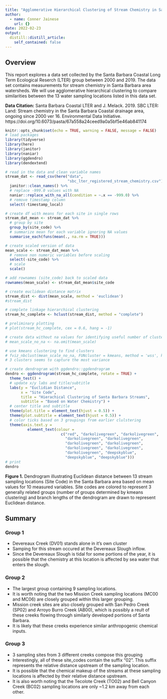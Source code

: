 ```yaml
---
title: "Agglomerative Hierarchical Clustering of Stream Chemistry in Santa Barbara "
author:
  - name: Conner Jainese 
    url: {}
date: 2022-02-23
output:
  distill::distill_article:
    self_contained: false
---
```


## Overview

This report explores a data set collected by the Santa Barbara Coastal Long Term Ecological Reserch (LTER) group between 2000 and 2019. The data set contains measurements for stream chemistry in Santa Barbara area watersheds. We will use agglomerative hierarchical clustering to compare similarities between the 13 water sampling locations listed in this data set.     

**Data Citation:** Santa Barbara Coastal LTER and J. Melack. 2019. SBC LTER: Land: Stream chemistry in the Santa Barbara Coastal drainage area, ongoing since 2000 ver 16. Environmental Data Initiative. https://doi.org/10.6073/pasta/67a558a24ceed9a0a5bf5e46ab841174


```r
knitr::opts_chunk$set(echo = TRUE, warning = FALSE, message = FALSE)
# load packages 
library(tidyverse)
library(here)
library(janitor)
library(naniar)
library(ggdendro)
library(dendextend)
```


```r
# read in the data and clean variable names 
stream_dat <- read_csv(here("data", 
                            "sbc_lter_registered_stream_chemistry.csv")) %>% 
  janitor::clean_names() %>% 
  # replace -999.0 values with NA
  naniar::replace_with_na_all(condition = ~.x == -999.0) %>% 
  # remove timestamp column
  select(-timestamp_local)
```


```r
# create df with means for each site in single rows
stream_dat_mean <- stream_dat %>% 
  # group by site 
  group_by(site_code) %>% 
  # summarize mean for each variable ignoring NA values 
  summarise_each(funs(mean(., na.rm = TRUE)))

# create scaled version of data 
mean_scale <- stream_dat_mean %>%
  # remove non numeric variables before scaling
  select(-site_code) %>% 
  # scale 
  scale()

# add rownames (site_code) back to scaled data 
rownames(mean_scale) <- stream_dat_mean$site_code
```


```r
# create euclidean distance matrix
stream_dist <- dist(mean_scale, method = 'euclidean')
#stream_dist

# complete linkage hierarchical clustering 
stream_hc_complete <- hclust(stream_dist, method = "complete")

# preliminary plotting
# plot(stream_hc_complete, cex = 0.6, hang = -1)
```


```r
# create data without na values for identifying useful number of clusters for dendrogram visualization
# mean_scale_no_na <- na.omit(mean_scale)

# use kmeans clustering to find clusters
# fviz_nbclust(mean_scale_no_na, FUNcluster = kmeans, method = 'wss', k.max = 8)
# 3 clusters seems to capture the most variance 
```


```r
# create dendrogram with ggdendro::ggdendrogram
dendro <- ggdendrogram(stream_hc_complete, rotate = TRUE) +
  theme_test() +
  # update x/y labs and title/subtitle
  labs(y = "Euclidian Distance", 
       x = "Site Code", 
       title = "Hierachical Clustering of Santa Barbara Streams", 
       subtitle = "Based on Water Chemistry") + 
  # center title and subtitle
  theme(plot.title = element_text(hjust = 0.5)) +
  theme(plot.subtitle = element_text(hjust = 0.5)) +
  # color ticks based on 3 groupings from earlier clulstering
  theme(axis.text.y = 
          element_text(colour = 
                         c("red", "darkolivegreen", "darkolivegreen", 
                           "darkolivegreen", "darkolivegreen", 
                           "darkolivegreen", "darkolivegreen", 
                           "darkolivegreen", "darkolivegreen", 
                           "darkolivegreen", "deepskyblue", 
                           "deepskyblue", "deepskyblue")))
# print
dendro
```

**Figure 1.** Dendrogram illustrating Euclidean distance between 13 stream sampling locations (Site Code) in the Santa Barbara area based on mean values for 10 measured variables. Site codes are colored to represent 3 generally related groups (number of groups determined by kmeans clustering) and branch lengths of the dendrogram are drawn to represent Euclidean distance.


## Summary

### Group 1
- Devereaux Creek (DV01) stands alone in it's own cluster
- Samping for this stream occured at the Devereaux Slough inflow. 
- Since the Devereaux Slough is tidal for some portions of the year, it is possible that the chemistry at this location is affected by sea water that enters the slough. 

### Group 2
- The largest group containing 9 sampling locations.
- It is worth noting that the two Mission Creek sampling locations (MC00 and MC06) are closely grouped within this larger grouping. 
- Mission creek sites are also closely grouped with San Pedro Creek (SP02) and Arroyo Burro Creek (AB00), which is possibly a reult of these creeks flowing through similarly developed portions of Santa Barbara. 
- It is likely that these creeks experience similar anthropogenic chemical inputs. 

### Group 3
- 3 sampling sites from 3 different creeks compose this grouping
- Interestingly, all of these site_codes contain the suffix "02". This suffix represents the relative distance upstream of the sampling location.
- It is possible that the chemical makeup of the streams at these sampling locations is affected by their relative distance upstream. 
- It is also worth noting that the Tecolote Creek (TO02) and Bell Canyon Creek (BC02) sampling locations are only ~1.2 km away from each other.

